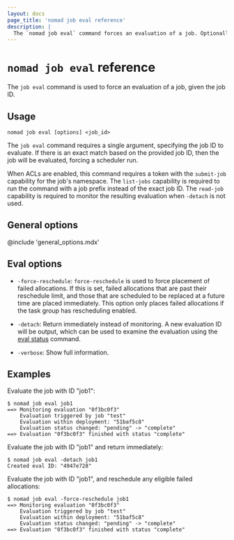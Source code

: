 ```yaml
---
layout: docs
page_title: 'nomad job eval reference'
description: |
  The `nomad job eval` command forces an evaluation of a job. Optionally, force placement of failed allocations.
---
```


# `nomad job eval` reference

The `job eval` command is used to force an evaluation of a job, given the job
ID.

## Usage

```plaintext
nomad job eval [options] <job_id>
```

The `job eval` command requires a single argument, specifying the job ID to
evaluate. If there is an exact match based on the provided job ID, then the job
will be evaluated, forcing a scheduler run.

When ACLs are enabled, this command requires a token with the `submit-job`
capability for the job's namespace. The `list-jobs` capability is required to
run the command with a job prefix instead of the exact job ID. The `read-job`
capability is required to monitor the resulting evaluation when `-detach` is
not used.

## General options

@include 'general_options.mdx'

## Eval options

- `-force-reschedule`: `force-reschedule` is used to force placement of failed
  allocations. If this is set, failed allocations that are past their reschedule
  limit, and those that are scheduled to be replaced at a future time are placed
  immediately. This option only places failed allocations if the task group has
  rescheduling enabled.

- `-detach`: Return immediately instead of monitoring. A new evaluation ID
  will be output, which can be used to examine the evaluation using the
  [eval status] command.

- `-verbose`: Show full information.

## Examples

Evaluate the job with ID "job1":

```shell-session
$ nomad job eval job1
==> Monitoring evaluation "0f3bc0f3"
    Evaluation triggered by job "test"
    Evaluation within deployment: "51baf5c8"
    Evaluation status changed: "pending" -> "complete"
==> Evaluation "0f3bc0f3" finished with status "complete"
```

Evaluate the job with ID "job1" and return immediately:

```shell-session
$ nomad job eval -detach job1
Created eval ID: "4947e728"
```

Evaluate the job with ID "job1", and reschedule any eligible failed allocations:

```shell-session
$ nomad job eval -force-reschedule job1
==> Monitoring evaluation "0f3bc0f3"
    Evaluation triggered by job "test"
    Evaluation within deployment: "51baf5c8"
    Evaluation status changed: "pending" -> "complete"
==> Evaluation "0f3bc0f3" finished with status "complete"
```

[eval status]: /nomad/docs/commands/eval/status
